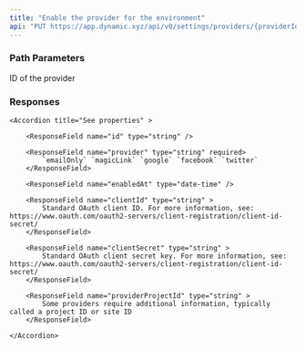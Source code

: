 ```yaml
---
title: "Enable the provider for the environment"
api: "PUT https://app.dynamic.xyz/api/v0/settings/providers/{providerId}/enable"
---
```


### Path Parameters

<ParamField path="providerId" type="string" required>
  ID of the provider
</ParamField>

### Responses

<Tabs>

<Tab title="🟢 200">

<ResponseField name="providers" type="array of objects" >

    <Accordion title="See properties" >

        <ResponseField name="id" type="string" />

        <ResponseField name="provider" type="string" required>
            `emailOnly` `magicLink` `google` `facebook` `twitter`
        </ResponseField>

        <ResponseField name="enabledAt" type="date-time" />

        <ResponseField name="clientId" type="string" >
            Standard OAuth client ID. For more information, see: https://www.oauth.com/oauth2-servers/client-registration/client-id-secret/
        </ResponseField>

        <ResponseField name="clientSecret" type="string" >
            Standard OAuth client secret key. For more information, see: https://www.oauth.com/oauth2-servers/client-registration/client-id-secret/
        </ResponseField>

        <ResponseField name="providerProjectId" type="string" >
            Some providers require additional information, typically called a project ID or site ID
        </ResponseField>

    </Accordion>

</ResponseField>

</Tab>

<Tab title="🔴 401">
  <ResponseField name="error" type="string" />
</Tab>

<Tab title="🔴 403">
  <ResponseField name="error" type="string" />
</Tab>

<Tab title="🔴 500">
  <ResponseField name="error" type="string" />
</Tab>

</Tabs>
